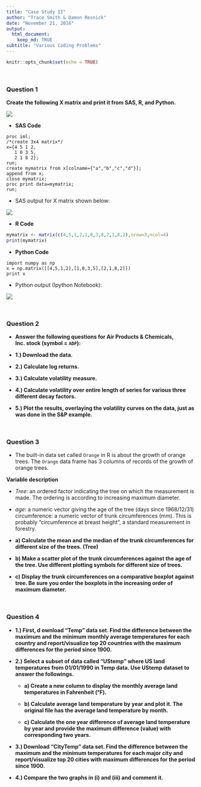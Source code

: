 ```yaml
---
title: "Case Study II"
author: "Trace Smith & Damon Resnick"
date: "November 21, 2016"
output:
  html_document:
    keep_md: TRUE
subtitle: "Various Coding Problems"
---
```


```r
knitr::opts_chunk$set(echo = TRUE)
```

<br>

### Question 1

**Create the following X matrix and print it from SAS, R, and Python.**

![](https://udacity-github-sync-content.s3.amazonaws.com/_attachments/26272/1479788865/Screen_Shot_2016-11-21_at_10.27.27_PM.png)

- **SAS Code**

```{}
proc iml;
/*create 3x4 matrix*/
x={4 5 1 2,
   1 0 3 5,
   2 1 8 2};
run;
create mymatrix from x[colname={"a","b","c","d"}];
append from x;
close mymatrix;
proc print data=mymatrix;
run;
```

- SAS output for X matrix shown below:

![](https://udacity-github-sync-content.s3.amazonaws.com/_attachments/26272/1479789335/Screen_Shot_2016-11-21_at_10.35.22_PM.png)


- **R Code**

```r
mymatrix <- matrix(c(4,5,1,2,1,0,3,8,2,1,8,2),nrow=3,ncol=4)
print(mymatrix)
```

- **Python Code**

```{}
import numpy as np
x = np.matrix([[4,5,1,2],[1,0,3,5],[2,1,8,2]])
print x
```

 - Python output (Ipython Notebook):
 
 ![](https://udacity-github-sync-content.s3.amazonaws.com/_attachments/26272/1479789062/Screen_Shot_2016-11-21_at_10.30.42_PM.png)

<br>

### Question 2

- **Answer the following questions for Air Products & Chemicals, Inc. stock (symbol = `ADP`):**


- **1.) Download the data.**


- **2.) Calculate log returns.**


- **3.) Calculate volatility measure.**


- **4.) Calculate volatility over entire length of series for various three different decay factors.**


- **5.) Plot the results, overlaying the volatility curves on the data, just as was done in the S&P example.**

<br>

### Question 3

- The built-in data set called `Orange` in R is about the growth of orange trees. The `Orange` data frame has 3 columns of records of the growth of orange trees.

**Variable description**

- *Tree*: an ordered factor indicating the tree on which the measurement is made. The ordering  is according to increasing maximum diameter.

- *age*: a numeric vector giving the age of the tree (days since 1968/12/31) circumference: a numeric vector of trunk circumferences (mm). This is probably “circumference at breast height”, a standard measurement in forestry.


- **a) Calculate the mean and the median of the trunk circumferences for different size of the trees. (Tree)**


- **b) Make a scatter plot of the trunk circumferences against the age of the tree. Use different plotting symbols for different size of trees.**


- **c) Display the trunk circumferences on a comparative boxplot against tree. Be sure you order the boxplots in the increasing order of maximum diameter.**


<br>

### Question 4

- **1.)	First, d ownload “Temp” data set. Find the difference between the maximum and the minimum monthly average temperatures for each country and report/visualize top 20 countries with the maximum differences for the period since 1900.**


- **2.) Select a subset of data called “UStemp” where US land temperatures from 01/01/1990 in Temp data. Use UStemp dataset to answer the followings.**

  - **a) Create a new column to display the monthly average land temperatures in Fahrenheit (°F).**
  
  - **b) Calculate average land temperature by year and plot it. The original file has the average land temperature by month.** 
  
  - **c) Calculate the one year difference of average land temperature by year and provide the maximum difference (value) with corresponding two years.**


- **3.) Download “CityTemp” data set. Find the difference between the maximum and the minimum temperatures for each major city and report/visualize top 20 cities with maximum differences for the period since 1900.**

- **4.) Compare the two graphs in (i) and (iii)  and comment it.**







